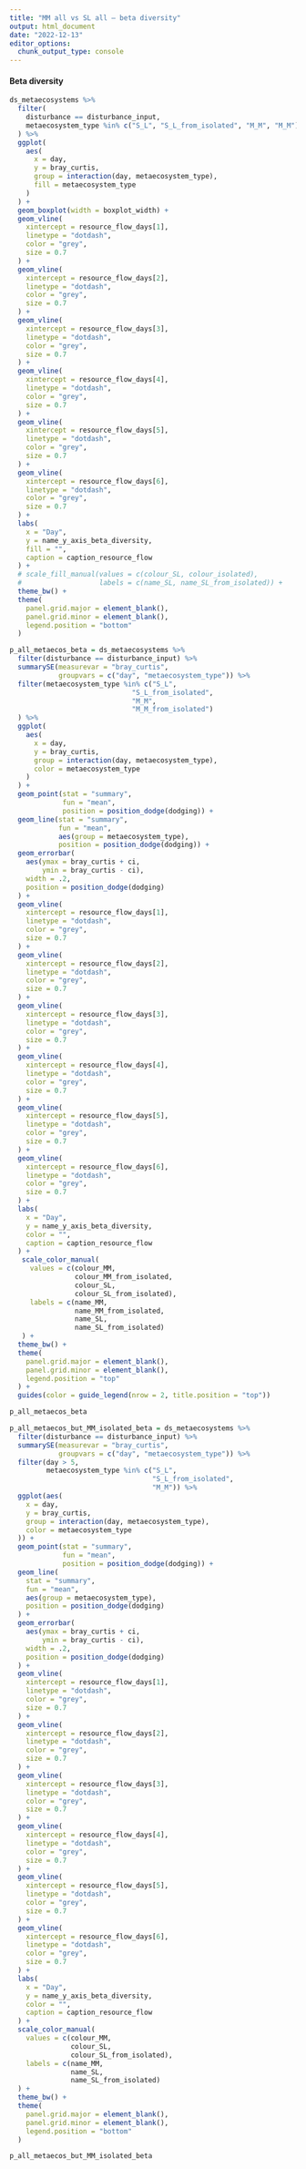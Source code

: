```yaml
---
title: "MM all vs SL all – beta diversity"
output: html_document
date: "2022-12-13"
editor_options: 
  chunk_output_type: console
---
```


#### Beta diversity {.tabset .tabset-pills}

```r
ds_metaecosystems %>%
  filter(
    disturbance == disturbance_input,
    metaecosystem_type %in% c("S_L", "S_L_from_isolated", "M_M", "M_M")
  ) %>%
  ggplot(
    aes(
      x = day,
      y = bray_curtis,
      group = interaction(day, metaecosystem_type),
      fill = metaecosystem_type
    )
  ) +
  geom_boxplot(width = boxplot_width) +
  geom_vline(
    xintercept = resource_flow_days[1],
    linetype = "dotdash",
    color = "grey",
    size = 0.7
  ) +
  geom_vline(
    xintercept = resource_flow_days[2],
    linetype = "dotdash",
    color = "grey",
    size = 0.7
  ) +
  geom_vline(
    xintercept = resource_flow_days[3],
    linetype = "dotdash",
    color = "grey",
    size = 0.7
  ) +
  geom_vline(
    xintercept = resource_flow_days[4],
    linetype = "dotdash",
    color = "grey",
    size = 0.7
  ) +
  geom_vline(
    xintercept = resource_flow_days[5],
    linetype = "dotdash",
    color = "grey",
    size = 0.7
  ) +
  geom_vline(
    xintercept = resource_flow_days[6],
    linetype = "dotdash",
    color = "grey",
    size = 0.7
  ) +
  labs(
    x = "Day",
    y = name_y_axis_beta_diversity,
    fill = "",
    caption = caption_resource_flow
  ) +
  # scale_fill_manual(values = c(colour_SL, colour_isolated),
  #                   labels = c(name_SL, name_SL_from_isolated)) +
  theme_bw() +
  theme(
    panel.grid.major = element_blank(),
    panel.grid.minor = element_blank(),
    legend.position = "bottom"
  )
```

```r
p_all_metaecos_beta = ds_metaecosystems %>%
  filter(disturbance == disturbance_input) %>%
  summarySE(measurevar = "bray_curtis", 
            groupvars = c("day", "metaecosystem_type")) %>%
  filter(metaecosystem_type %in% c("S_L", 
                              "S_L_from_isolated", 
                              "M_M",
                              "M_M_from_isolated")
  ) %>%
  ggplot(
    aes(
      x = day,
      y = bray_curtis,
      group = interaction(day, metaecosystem_type),
      color = metaecosystem_type
    )
  ) +
  geom_point(stat = "summary", 
             fun = "mean",
             position = position_dodge(dodging)) +
  geom_line(stat = "summary",
            fun = "mean",
            aes(group = metaecosystem_type),
            position = position_dodge(dodging)) +
  geom_errorbar(
    aes(ymax = bray_curtis + ci,
        ymin = bray_curtis - ci),
    width = .2,
    position = position_dodge(dodging)
  ) +
  geom_vline(
    xintercept = resource_flow_days[1],
    linetype = "dotdash",
    color = "grey",
    size = 0.7
  ) +
  geom_vline(
    xintercept = resource_flow_days[2],
    linetype = "dotdash",
    color = "grey",
    size = 0.7
  ) +
  geom_vline(
    xintercept = resource_flow_days[3],
    linetype = "dotdash",
    color = "grey",
    size = 0.7
  ) +
  geom_vline(
    xintercept = resource_flow_days[4],
    linetype = "dotdash",
    color = "grey",
    size = 0.7
  ) +
  geom_vline(
    xintercept = resource_flow_days[5],
    linetype = "dotdash",
    color = "grey",
    size = 0.7
  ) +
  geom_vline(
    xintercept = resource_flow_days[6],
    linetype = "dotdash",
    color = "grey",
    size = 0.7
  ) +
  labs(
    x = "Day",
    y = name_y_axis_beta_diversity,
    color = "",
    caption = caption_resource_flow
  ) +
   scale_color_manual(
     values = c(colour_MM,
                colour_MM_from_isolated,
                colour_SL,
                colour_SL_from_isolated),
     labels = c(name_MM,
                name_MM_from_isolated,
                name_SL,
                name_SL_from_isolated)
   ) +
  theme_bw() +
  theme(
    panel.grid.major = element_blank(),
    panel.grid.minor = element_blank(),
    legend.position = "top"
  ) +
  guides(color = guide_legend(nrow = 2, title.position = "top"))

p_all_metaecos_beta
```

```r
p_all_metaecos_but_MM_isolated_beta = ds_metaecosystems %>%
  filter(disturbance == disturbance_input) %>%
  summarySE(measurevar = "bray_curtis",
            groupvars = c("day", "metaecosystem_type")) %>%
  filter(day > 5,
         metaecosystem_type %in% c("S_L",
                                   "S_L_from_isolated",
                                   "M_M")) %>%
  ggplot(aes(
    x = day,
    y = bray_curtis,
    group = interaction(day, metaecosystem_type),
    color = metaecosystem_type
  )) +
  geom_point(stat = "summary",
             fun = "mean",
             position = position_dodge(dodging)) +
  geom_line(
    stat = "summary",
    fun = "mean",
    aes(group = metaecosystem_type),
    position = position_dodge(dodging)
  ) +
  geom_errorbar(
    aes(ymax = bray_curtis + ci,
        ymin = bray_curtis - ci),
    width = .2,
    position = position_dodge(dodging)
  ) +
  geom_vline(
    xintercept = resource_flow_days[1],
    linetype = "dotdash",
    color = "grey",
    size = 0.7
  ) +
  geom_vline(
    xintercept = resource_flow_days[2],
    linetype = "dotdash",
    color = "grey",
    size = 0.7
  ) +
  geom_vline(
    xintercept = resource_flow_days[3],
    linetype = "dotdash",
    color = "grey",
    size = 0.7
  ) +
  geom_vline(
    xintercept = resource_flow_days[4],
    linetype = "dotdash",
    color = "grey",
    size = 0.7
  ) +
  geom_vline(
    xintercept = resource_flow_days[5],
    linetype = "dotdash",
    color = "grey",
    size = 0.7
  ) +
  geom_vline(
    xintercept = resource_flow_days[6],
    linetype = "dotdash",
    color = "grey",
    size = 0.7
  ) +
  labs(
    x = "Day",
    y = name_y_axis_beta_diversity,
    color = "",
    caption = caption_resource_flow
  ) +
  scale_color_manual(
    values = c(colour_MM,
               colour_SL,
               colour_SL_from_isolated),
    labels = c(name_MM,
               name_SL,
               name_SL_from_isolated)
  ) +
  theme_bw() +
  theme(
    panel.grid.major = element_blank(),
    panel.grid.minor = element_blank(),
    legend.position = "bottom"
  )

p_all_metaecos_but_MM_isolated_beta
```